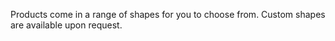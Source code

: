 Products come in a range of shapes for you to choose from. Custom shapes are available upon request.